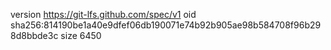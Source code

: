 version https://git-lfs.github.com/spec/v1
oid sha256:814190be1a40e9dfef06db190071e74b92b905ae98b584708f96b298d8bbde3c
size 6450
